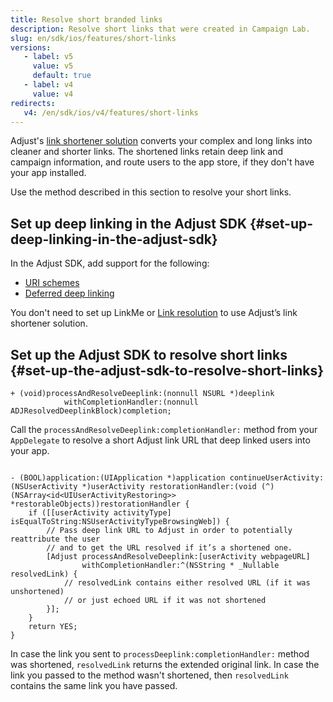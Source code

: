 ```yaml
---
title: Resolve short branded links
description: Resolve short links that were created in Campaign Lab.
slug: en/sdk/ios/features/short-links
versions:
   - label: v5
     value: v5
     default: true
   - label: v4
     value: v4
redirects:
   v4: /en/sdk/ios/v4/features/short-links
---
```


Adjust's [link shortener solution](https://help.adjust.com/en/article/short-branded-links) converts your complex and long links into cleaner and shorter links. The shortened links retain deep link and campaign information, and route users to the app store, if they don't have your app installed.

Use the method described in this section to resolve your short links.

## Set up deep linking in the Adjust SDK {#set-up-deep-linking-in-the-adjust-sdk}

In the Adjust SDK, add support for the following:

-  [URI schemes](/en/sdk/ios/features/deep-links/direct)
-  [Deferred deep linking](/en/sdk/ios/features/deep-links/deferred)

<Callout type="note">

You don't need to set up LinkMe or [Link resolution](/en/sdk/ios/features/deep-links/resolution) to use Adjust’s link shortener solution.

</Callout>

## Set up the Adjust SDK to resolve short links {#set-up-the-adjust-sdk-to-resolve-short-links}

<CodeBlock title="Method signature">

```objc
+ (void)processAndResolveDeeplink:(nonnull NSURL *)deeplink
            withCompletionHandler:(nonnull ADJResolvedDeeplinkBlock)completion;
```

</CodeBlock>

Call the `processAndResolveDeeplink:completionHandler:` method from your `AppDelegate` to resolve a short Adjust link URL that deep linked users into your app.

<Tabs>
<Tab title="Swift">

```swift

```

</Tab>
<Tab title="Objective-C">

```objc
- (BOOL)application:(UIApplication *)application continueUserActivity:(NSUserActivity *)userActivity restorationHandler:(void (^)(NSArray<id<UIUserActivityRestoring>> *restorableObjects))restorationHandler {
    if ([[userActivity activityType] isEqualToString:NSUserActivityTypeBrowsingWeb]) {
        // Pass deep link URL to Adjust in order to potentially reattribute the user
        // and to get the URL resolved if it’s a shortened one.
        [Adjust processAndResolveDeeplink:[userActivity webpageURL]
                withCompletionHandler:^(NSString * _Nullable resolvedLink) {
            // resolvedLink contains either resolved URL (if it was unshortened)
            // or just echoed URL if it was not shortened
        }];
    }
    return YES;
}
```

</Tab>
</Tabs>

In case the link you sent to `processDeeplink:completionHandler:` method was shortened, `resolvedLink` returns the extended original link. In case the link you passed to the method wasn't shortened, then `resolvedLink` contains the same link you have passed.
